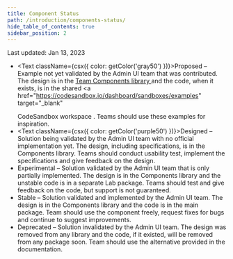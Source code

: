 ```yaml
---
title: Component Status
path: /introduction/components-status/
hide_table_of_contents: true
sidebar_position: 2
---
```



Last updated: Jan 13, 2023

- <Text className={csx({ color: getColor('gray50') })}>Proposed</Text> – Example
  not yet validated by the Admin UI team that was contributed. The design is in the <a href="https://www.figma.com/file/xawNtclWAYbeypb4d66VUX/Team-Components?t=puLDwwS7n1heCvv9-1">
    Team Components library
  </a> and the code, when it exists, is in the shared <a
    href="https://codesandbox.io/dashboard/sandboxes/examples"
    target="_blank"
  >
    CodeSandbox workspace
  </a>
  . Teams should use these examples for inspiration.
- <Text className={csx({ color: getColor('purple50') })}>Designed</Text> – Solution
  being validated by the Admin UI team with no official implementation yet. The design,
  including specifications, is in the Components library. Teams should conduct usability
  test, implement the specifications and give feedback on the design.
- <Text tone="warning">Experimental</Text> – Solution validated by the Admin UI team
  that is only partially implemented. The design is in the Components library and
  the unstable code is in a separate Lab package. Teams should test and give feedback
  on the code, but support is not guaranteed.
- <Text tone="positive">Stable</Text> – Solution validated and implemented by the
  Admin UI team. The design is in the Components library and the code is in the main
  package. Team should use the component freely, request fixes for bugs and continue
  to suggest improvements.
- <Text tone="critical">Deprecated</Text> – Solution invalidated by the Admin UI
  team. The design was removed from any library and the code, if it existed, will
  be removed from any package soon. Team should use the alternative provided in the
  documentation.

<StatusTable items={componentsStatus} />
